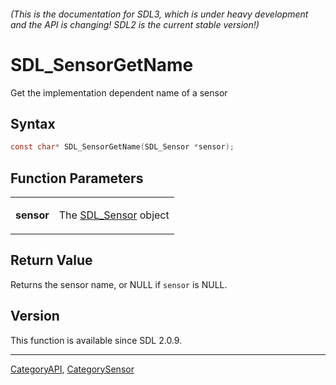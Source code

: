 ====== (This is the documentation for SDL3, which is under heavy development and the API is changing! SDL2 is the current stable version!) ======
= SDL_SensorGetName =

Get the implementation dependent name of a sensor 

== Syntax ==

<syntaxhighlight lang='c'>
const char* SDL_SensorGetName(SDL_Sensor *sensor);
</syntaxhighlight>

== Function Parameters ==

{|
|'''sensor'''
|The [[SDL_Sensor]] object
|}

== Return Value ==

Returns the sensor name, or NULL if <code>sensor</code> is NULL.

== Version ==

This function is available since SDL 2.0.9.

----
[[CategoryAPI]], [[CategorySensor]]


